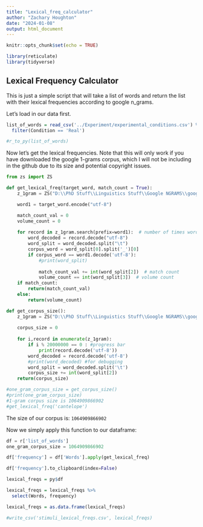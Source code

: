 ```yaml
---
title: "Lexical_freq_calculator"
author: "Zachary Houghton"
date: "2024-01-08"
output: html_document
---
```


```r
knitr::opts_chunk$set(echo = TRUE)

library(reticulate)
library(tidyverse)
```

## Lexical Frequency Calculator

This is just a simple script that will take a list of words and return the list with their lexical frequencies according to google n_grams.

Let's load in our data first.

```r
list_of_words = read_csv('../Experiment/experimental_conditions.csv') %>%
  filter(Condition == 'Real')

#r_to_py(list_of_words)
```

Now let's get the lexical frequencies. Note that this will only work if you have downloaded the google 1-grams corpus, which I will not be including in the github due to its size and potential copyright issues.

```python

from zs import ZS

def get_lexical_freq(target_word, match_count = True):
    z_1gram = ZS("D:\\PhD Stuff\\Linguistics Stuff\\Google NGRAMS\\google-books-eng-us-all-20120701-1gram.zs")

    word1 = target_word.encode("utf-8")

    match_count_val = 0
    volume_count = 0
    
    for record in z_1gram.search(prefix=word1):  # number of times word1 appears total
        word_decoded = record.decode("utf-8")
        word_split = word_decoded.split("\t")
        corpus_word = word_split[0].split('_')[0]
        if corpus_word == word1.decode('utf-8'):
            #print(word_split)
            
            match_count_val += int(word_split[2])  # match count
            volume_count == int(word_split[3])  # volume count
    if match_count:
        return(match_count_val)
    else:
        return(volume_count)

def get_corpus_size():
    z_1gram = ZS("D:\\PhD Stuff\\Linguistics Stuff\\Google NGRAMS\\google-books-eng-us-all-20120701-1gram.zs")
    
    corpus_size = 0
    
    for i,record in enumerate(z_1gram):
        if i % 20000000 == 0 : #progress bar
            print(record.decode('utf-8'))
        word_decoded = record.decode('utf-8')
        #print(word_decoded) #for debugging
        word_split = word_decoded.split('\t')
        corpus_size += int(word_split[2])
    return(corpus_size)

#one_gram_corpus_size = get_corpus_size()
#print(one_gram_corpus_size)
#1-gram corpus size is 1064909866902
#get_lexical_freq('cantelope') 
```

The size of our corpus is: `1064909866902`

Now we simply apply this function to our dataframe:

```python
df = r['list_of_words']
one_gram_corpus_size = 1064909866902

df['frequency'] = df['Words'].apply(get_lexical_freq)

df['frequency'].to_clipboard(index=False)
```

```r
lexical_freqs = py$df

lexical_freqs = lexical_freqs %>%
  select(Words, frequency)

lexical_freqs = as.data.frame(lexical_freqs)

#write_csv('stimuli_lexical_freqs.csv', lexical_freqs)
```
